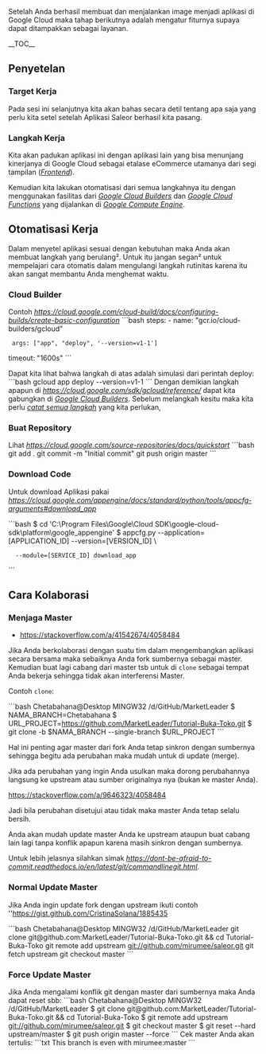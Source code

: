 Setelah Anda berhasil membuat dan menjalankan image menjadi aplikasi di Google Cloud maka tahap berikutnya adalah mengatur fiturnya supaya dapat ditampakkan sebagai layanan.

__TOC__

==Penyetelan==
===Target Kerja===
Pada sesi ini selanjutnya kita akan bahas secara detil tentang apa saja yang perlu kita setel setelah Aplikasi Saleor berhasil kita pasang. 

===Langkah Kerja===
Kita akan padukan aplikasi ini dengan aplikasi lain yang bisa menunjang kinerjanya di Google Cloud sebagai etalase eCommerce utamanya dari segi tampilan (''[[Menyiapkan-Frontend|Frontend]]'').

Kemudian kita lakukan otomatisasi dari semua langkahnya itu dengan menggunakan fasilitas dari ''[[Google-Cloud-Builders|Google Cloud Builders]]'' dan ''[[Google=Cloud-Functions|Google Cloud Functions]]'' yang dijalankan di ''[[Google-Compute-Engine|Google Compute Engine]]''.


==Otomatisasi Kerja==
Dalam menyetel aplikasi sesuai dengan kebutuhan maka Anda akan membuat langkah yang berulang². Untuk itu jangan segan² untuk mempelajari cara otomatis dalam mengulangi langkah rutinitas karena itu akan sangat membantu Anda menghemat waktu.

===Cloud Builder===
Contoh ''[[cloudbuild.yaml|https://cloud.google.com/cloud-build/docs/configuring-builds/create-basic-configuration]]'' 
```bash
steps:
- name: "gcr.io/cloud-builders/gcloud"
  args: ["app", "deploy", '--version=v1-1']
timeout: "1600s"
```

Dapat kita lihat bahwa langkah di atas adalah simulasi dari perintah deploy:
```bash
gcloud app deploy --version=v1-1
```
Dengan demikian langkah apapun di ''[[Google Cloud SDK|https://cloud.google.com/sdk/gcloud/reference/]]'' dapat kita gabungkan di ''[[Google-Cloud-Builders|Google Cloud Builders]]''. Sebelum melangkah kesitu maka kita perlu ''[[Penyetelan-Aplikasi#mencatat-langkah|catat semua langkah]]'' yang kita perlukan,

===Buat Repository===
Lihat ''[[creating a new repository|https://cloud.google.com/source-repositories/docs/quickstart]]''
```bash
git add .
git commit -m "Initial commit"
git push origin master
```

===Download Code===
Untuk download Aplikasi pakai ''[[appcfg.py download_app|https://cloud.google.com/appengine/docs/standard/python/tools/appcfg-arguments#download_app]]''

```bash
$ cd 'C:\Program Files\Google\Cloud SDK\google-cloud-sdk\platform\google_appengine'
$ appcfg.py --application=[APPLICATION_ID] --version=[VERSION_ID] \
   --module=[SERVICE_ID] download_app <TARGET_PATH>
```

==Cara Kolaborasi==

===Menjaga Master===
* [[git push origin HEAD|https://stackoverflow.com/a/41542674/4058484]]

Jika Anda berkolaborasi dengan suatu tim dalam mengembangkan aplikasi secara bersama maka sebaiknya Anda fork sumbernya sebagai master. Kemudian buat lagi cabang dari master tsb untuk di <code>clone</code> sebagai tempat Anda bekerja sehingga tidak akan interferensi Master. 

Contoh <code>clone</code>: 

```bash
Chetabahana@Desktop MINGW32 /d/GitHub/MarketLeader
$ NAMA_BRANCH=Chetabahana
$ URL_PROJECT=https://github.com/MarketLeader/Tutorial-Buka-Toko.git
$ git clone -b $NAMA_BRANCH --single-branch $URL_PROJECT
```

Hal ini penting agar master dari fork Anda tetap sinkron dengan sumbernya sehingga begitu ada perubahan maka mudah untuk di update (merge). 

Jika ada perubahan yang ingin Anda usulkan maka dorong perubahannya langsung ke upstream atau sumber originalnya nya (bukan ke master Anda). 

[[<img src=https://i.stack.imgur.com/LtFGa.png>|https://stackoverflow.com/a/9646323/4058484]]

Jadi bila perubahan disetujui atau tidak maka master Anda tetap selalu bersih. 

Anda akan mudah update master Anda ke upstream ataupun buat cabang lain lagi tanpa konflik apapun karena masih sinkron dengan sumbernya. 

Untuk lebih jelasnya silahkan simak ''[[artikel ini|https://dont-be-afraid-to-commit.readthedocs.io/en/latest/git/commandlinegit.html]]''.

===Normal Update Master===
Jika Anda ingin update fork dengan upstream ikuti contoh ''[[Keeping a fork up to date|https://gist.github.com/CristinaSolana/1885435]]

```bash
Chetabahana@Desktop MINGW32 /d/GitHub/MarketLeader
git clone git@github.com:MarketLeader/Tutorial-Buka-Toko.git && cd Tutorial-Buka-Toko
git remote add upstream git://github.com/mirumee/saleor.git
git fetch upstream
git checkout master
```

===Force Update Master===
Jika Anda mengalami konflik git dengan master dari sumbernya maka Anda dapat reset sbb:
```bash
Chetabahana@Desktop MINGW32 /d/GitHub/MarketLeader
$ git clone git@github.com:MarketLeader/Tutorial-Buka-Toko.git && cd Tutorial-Buka-Toko
$ git remote add upstream git://github.com/mirumee/saleor.git
$ git checkout master
$ git reset --hard upstream/master  
$ git push origin master --force 
```
Cek master Anda akan tertulis: 
```txt
This branch is even with mirumee:master
```

